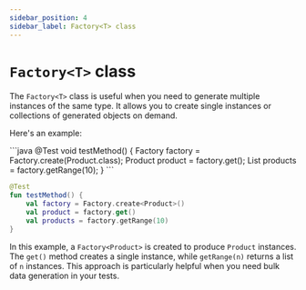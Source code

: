 ```yaml
---
sidebar_position: 4
sidebar_label: Factory<T> class
---
```



# `Factory<T>` class

The `Factory<T>` class is useful when you need to generate multiple instances of the same type. It allows you to create single instances or collections of generated objects on demand.

Here's an example:

<JavaKotlinCodeBlock>
```java
@Test
void testMethod() {
    Factory<Product> factory = Factory.create(Product.class);
    Product product = factory.get();
    List<Product> products = factory.getRange(10);
}
```

```kotlin
@Test
fun testMethod() {
    val factory = Factory.create<Product>()
    val product = factory.get()
    val products = factory.getRange(10)
}
```
</JavaKotlinCodeBlock>

In this example, a `Factory<Product>` is created to produce `Product` instances. The `get()` method creates a single instance, while `getRange(n)` returns a list of `n` instances. This approach is particularly helpful when you need bulk data generation in your tests.
